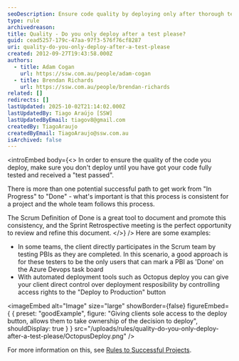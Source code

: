 ```yaml
---
seoDescription: Ensure code quality by deploying only after thorough testing and receiving a "test passed" result.
type: rule
archivedreason:
title: Quality - Do you only deploy after a test please?
guid: cead5257-179c-47aa-97f3-576f76cf8287
uri: quality-do-you-only-deploy-after-a-test-please
created: 2012-09-27T19:43:58.000Z
authors:
  - title: Adam Cogan
    url: https://ssw.com.au/people/adam-cogan
  - title: Brendan Richards
    url: https://ssw.com.au/people/brendan-richards
related: []
redirects: []
lastUpdated: 2025-10-02T21:14:02.000Z
lastUpdatedBy: Tiago Araújo [SSW]
lastUpdatedByEmail: tiagov8@gmail.com
createdBy: TiagoAraujo
createdByEmail: TiagoAraujo@ssw.com.au
isArchived: false
---
```


<introEmbed
  body={<>
In order to ensure the quality of the code you deploy, make sure you don't deploy until you have got your code fully tested and received a "test passed".

There is more than one potential successful path to get work from "In Progress" to "Done" - what's important is that this process is consistent for a project and the whole team follows this process.

The Scrum Definition of Done is a great tool to document and promote this consistency, and the Sprint Retrospective meeting is the perfect opportunity to review and refine this document.
  </>}
/>
Here are some examples:

* In some teams, the client directly participates in the Scrum team by testing PBIs as they are completed. In this scenario, a good approach is for these testers to be the only users that can mark a PBI as 'Done' on the Azure Devops task board
* With automated deployment tools such as Octopus deploy you can give your client direct control over deployment resposibility by controlling access rights to the "Deploy to Production" button

<imageEmbed
  alt="Image"
  size="large"
  showBorder={false}
  figureEmbed={ {
    preset: "goodExample",
    figure: "Giving clients sole access to the deploy button, allows them to take ownership of the decision to deploy",
    shouldDisplay: true
  } }
  src="/uploads/rules/quality-do-you-only-deploy-after-a-test-please/OctopusDeploy.png"
/>

For more information on this, see [Rules to Successful Projects](/do-you-conduct-a-test-please-internally-and-then-with-the-client).
